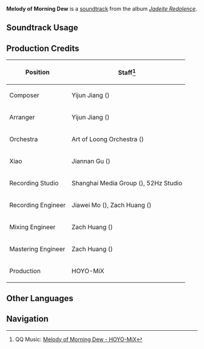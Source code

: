 {{Soundtrack Infobox
|image          = Jadeite Redolence.png
|album          = Jadeite Redolence
|disc           = 1
|number         = 12
|featured       =
|featured2      =
|featured3      =
|featured_disc  =
|featured_disc2 =
|featured_disc3 =
|youtube_id     = xMoNkNpVREw
|spotify_id     = 7FKa89bgcpbboiJCWNQXcL
|previous       = Whispering Mountains
|next           = Teaplucker's Joy
}}
'''Melody of Morning Dew''' is a [[soundtrack]] from the album ''[[Jadeite Redolence]]''.

==Soundtrack Usage==
{{Soundtrack Usage
|location = Chenyu Vale//day
}}
<!--
==Other Arrangements==
{{Files by Category Gallery|Media Using an Unreleased Arrangement of {{subst:#titleparts:{{subst:PAGENAME}}}} Soundtrack}}
-->
==Production Credits==
{| class="wikitable sortable"
|-
! Position
! Staff<ref>QQ Music: [https://y.qq.com/n/ryqq/songDetail/000NUUrs4Yqge3 {{zh|清露涟涟}} Melody of Morning Dew - HOYO-MiX]</ref>
|-
! Composer
| Yijun Jiang ({{zh|姜以君}})
|-
! Arranger
| Yijun Jiang ({{zh|姜以君}})
|-
! Orchestra
| Art of Loong Orchestra ({{zh|龙之艺交响乐团}})
|-
! Xiao
| Jiannan Gu ({{zh|顾剑楠}})
|-
! Recording Studio
| Shanghai Media Group ({{zh|上海广播大厦}}), 52Hz Studio
|-
! Recording Engineer
| Jiawei Mo ({{zh|莫家伟}}), Zach Huang ({{zh|黄巍}})
|-
! Mixing Engineer
| Zach Huang ({{zh|黄巍}})
|-
! Mastering Engineer
| Zach Huang ({{zh|黄巍}})
|-
! Production
| HOYO-MiX
|}
<!--
==Trivia==
-->
==Other Languages==
{{Other Languages|default_hidden=1
|en       = Melody of Morning Dew
|zhs      = 清露涟涟
|zhs_rm   = Qīnglù Liánlián
|zht      = 清露漣漣
|zht_rm   = Qīnglù Liánlián
|zh_tl    = 
|ja       = とめどなき清露
|ja_rm    = Tomedonaki Seiro
|ja_tl    = 
}}
<!--
==References==
{{Reflist}}
-->

==Navigation==
{{Soundtrack Navbox|Jadeite Redolence}}